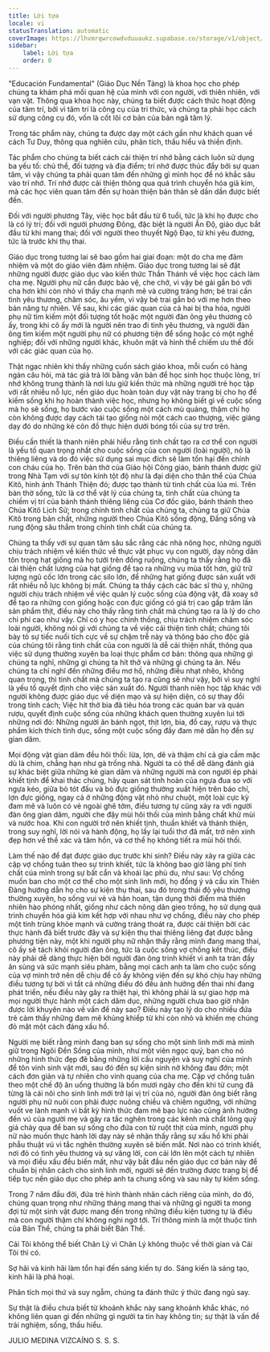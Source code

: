 ```yaml
---
title: Lời tựa
locale: vi
statusTranslation: automatic
coverImage: https://lhvmrqwrcowdvduuaukz.supabase.co/storage/v1/object/public/strapi-uploads/small_cover-educacion-fundamental.webp-2d51a7828a2b1309555be27f7e2a61a0.webp
sidebar:
    label: Lời tựa
    order: 0
---
```

"Educación Fundamental" (Giáo Dục Nền Tảng) là khoa học cho phép chúng ta khám phá mối quan hệ của mình với con người, với thiên nhiên, với vạn vật. Thông qua khoa học này, chúng ta biết được cách thức hoạt động của tâm trí, bởi vì tâm trí là công cụ của tri thức, và chúng ta phải học cách sử dụng công cụ đó, vốn là cốt lõi cơ bản của bản ngã tâm lý.

Trong tác phẩm này, chúng ta được dạy một cách gần như khách quan về cách Tư Duy, thông qua nghiên cứu, phân tích, thấu hiểu và thiền định.

Tác phẩm cho chúng ta biết cách cải thiện trí nhớ bằng cách luôn sử dụng ba yếu tố: chủ thể, đối tượng và địa điểm; trí nhớ được thúc đẩy bởi sự quan tâm, vì vậy chúng ta phải quan tâm đến những gì mình học để nó khắc sâu vào trí nhớ. Trí nhớ được cải thiện thông qua quá trình chuyển hóa giả kim, mà các học viên quan tâm đến sự hoàn thiện bản thân sẽ dần dần được biết đến.

Đối với người phương Tây, việc học bắt đầu từ 6 tuổi, tức là khi họ được cho là có lý trí; đối với người phương Đông, đặc biệt là người Ấn Độ, giáo dục bắt đầu từ khi mang thai; đối với người theo thuyết Ngộ Đạo, từ khi yêu đương, tức là trước khi thụ thai.

Giáo dục trong tương lai sẽ bao gồm hai giai đoạn: một do cha mẹ đảm nhiệm và một do giáo viên đảm nhiệm. Giáo dục trong tương lai sẽ đặt những người được giáo dục vào kiến thức Thần Thánh về việc học cách làm cha mẹ. Người phụ nữ cần được bảo vệ, che chở, vì vậy bé gái gắn bó với cha hơn khi còn nhỏ vì thấy cha mạnh mẽ và cường tráng hơn; bé trai cần tình yêu thương, chăm sóc, âu yếm, vì vậy bé trai gắn bó với mẹ hơn theo bản năng tự nhiên. Về sau, khi các giác quan của cả hai bị tha hóa, người phụ nữ tìm kiếm một đối tượng tốt hoặc một người đàn ông yêu thương cô ấy, trong khi cô ấy mới là người nên trao đi tình yêu thương, và người đàn ông tìm kiếm một người phụ nữ có phương tiện để sống hoặc có một nghề nghiệp; đối với những người khác, khuôn mặt và hình thể chiếm ưu thế đối với các giác quan của họ.

Thật ngạc nhiên khi thấy những cuốn sách giáo khoa, mỗi cuốn có hàng ngàn câu hỏi, mà tác giả trả lời bằng văn bản để học sinh học thuộc lòng, trí nhớ không trung thành là nơi lưu giữ kiến thức mà những người trẻ học tập với rất nhiều nỗ lực, nền giáo dục hoàn toàn duy vật này trang bị cho họ để kiếm sống khi họ hoàn thành việc học, nhưng họ không biết gì về cuộc sống mà họ sẽ sống, họ bước vào cuộc sống một cách mù quáng, thậm chí họ còn không được dạy cách tái tạo giống nòi một cách cao thượng, việc giảng dạy đó do những kẻ côn đồ thực hiện dưới bóng tối của sự trơ trẽn.

Điều cần thiết là thanh niên phải hiểu rằng tinh chất tạo ra cơ thể con người là yếu tố quan trọng nhất cho cuộc sống của con người (loài người), nó là thiêng liêng và do đó việc sử dụng sai mục đích sẽ làm tổn hại đến chính con cháu của họ. Trên bàn thờ của Giáo hội Công giáo, bánh thánh được giữ trong Nhà Tạm với sự tôn kính tột độ như là đại diện cho thân thể của Chúa Kitô, hình ảnh Thánh Thiện đó; được tạo thành từ tinh chất của lúa mì. Trên bàn thờ sống, tức là cơ thể vật lý của chúng ta, tinh chất của chúng ta chiếm vị trí của bánh thánh thiêng liêng của Cơ đốc giáo, bánh thánh theo Chúa Kitô Lịch Sử; trong chính tinh chất của chúng ta, chúng ta giữ Chúa Kitô trong bản chất, những người theo Chúa Kitô sống động, Đấng sống và rung động sâu thẳm trong chính tinh chất của chúng ta.

Chúng ta thấy với sự quan tâm sâu sắc rằng các nhà nông học, những người chịu trách nhiệm về kiến thức về thực vật phục vụ con người, dạy nông dân tôn trọng hạt giống mà họ tưới trên đồng ruộng, chúng ta thấy rằng họ đã cải thiện chất lượng của hạt giống để tạo ra những vụ mùa tốt hơn, giữ trữ lượng ngũ cốc lớn trong các silo lớn, để những hạt giống được sản xuất với rất nhiều nỗ lực không bị mất. Chúng ta thấy cách các bác sĩ thú y, những người chịu trách nhiệm về việc quản lý cuộc sống của động vật, đã xoay sở để tạo ra những con giống hoặc con đực giống có giá trị cao gấp trăm lần sản phẩm thịt, điều này cho thấy rằng tinh chất mà chúng tạo ra là lý do cho chi phí cao như vậy. Chỉ có y học chính thống, chịu trách nhiệm chăm sóc loài người, không nói gì với chúng ta về việc cải thiện tinh chất; chúng tôi bày tỏ sự tiếc nuối tích cực về sự chậm trễ này và thông báo cho độc giả của chúng tôi rằng tinh chất của con người là dễ cải thiện nhất, thông qua việc sử dụng thường xuyên ba loại thực phẩm cơ bản: thông qua những gì chúng ta nghĩ, những gì chúng ta hít thở và những gì chúng ta ăn. Nếu chúng ta chỉ nghĩ đến những điều mơ hồ, những điều nhạt nhẽo, không quan trọng, thì tinh chất mà chúng ta tạo ra cũng sẽ như vậy, bởi vì suy nghĩ là yếu tố quyết định cho việc sản xuất đó. Người thanh niên học tập khác với người không được giáo dục về diện mạo và sự hiện diện, có sự thay đổi trong tính cách; Việc hít thở bia đã tiêu hóa trong các quán bar và quán rượu, quyết định cuộc sống của những khách quen thường xuyên lui tới những nơi đó: Những người ăn bánh ngọt, thịt lợn, bia, đồ cay, rượu và thực phẩm kích thích tình dục, sống một cuộc sống đầy đam mê dẫn họ đến sự gian dâm.

Mọi động vật gian dâm đều hôi thối: lừa, lợn, dê và thậm chí cả gia cầm mặc dù là chim, chẳng hạn như gà trống nhà. Người ta có thể dễ dàng đánh giá sự khác biệt giữa những kẻ gian dâm và những người mà con người ép phải khiết tịnh để khai thác chúng, hãy quan sát tinh hoàn của ngựa đua so với ngựa kéo, giữa bò tót đấu và bò đực giống thường xuất hiện trên báo chí, lợn đực giống, ngay cả ở những động vật nhỏ như chuột, một loài cực kỳ đam mê và luôn có vẻ ngoài ghê tởm, điều tương tự cũng xảy ra với người đàn ông gian dâm, người che đậy mùi hôi thối của mình bằng chất khử mùi và nước hoa. Khi con người trở nên khiết tịnh, thuần khiết và thánh thiện, trong suy nghĩ, lời nói và hành động, họ lấy lại tuổi thơ đã mất, trở nên xinh đẹp hơn về thể xác và tâm hồn, và cơ thể họ không tiết ra mùi hôi thối.

Làm thế nào để đạt được giáo dục trước khi sinh? Điều này xảy ra giữa các cặp vợ chồng tuân theo sự trinh khiết, tức là không bao giờ lãng phí tinh chất của mình trong sự bất cẩn và khoái lạc phù du, như sau: Vợ chồng muốn ban cho một cơ thể cho một sinh linh mới, họ đồng ý và cầu xin Thiên Đàng hướng dẫn họ cho sự kiện thụ thai, sau đó trong thái độ yêu thương thường xuyên, họ sống vui vẻ và hân hoan, tận dụng thời điểm mà thiên nhiên hào phóng nhất, giống như cách nông dân gieo trồng, họ sử dụng quá trình chuyển hóa giả kim kết hợp với nhau như vợ chồng, điều này cho phép một tinh trùng khỏe mạnh và cường tráng thoát ra, được cải thiện bởi các thực hành đã biết trước đây và sự kiện thụ thai thiêng liêng đạt được bằng phương tiện này, một khi người phụ nữ nhận thấy rằng mình đang mang thai, cô ấy sẽ tách khỏi người đàn ông, tức là cuộc sống vợ chồng kết thúc, điều này phải dễ dàng thực hiện bởi người đàn ông trinh khiết vì anh ta tràn đầy ân sủng và sức mạnh siêu phàm, bằng mọi cách anh ta làm cho cuộc sống của vợ mình trở nên dễ chịu để cô ấy không viện đến sự khó chịu hay những điều tương tự bởi vì tất cả những điều đó đều ảnh hưởng đến thai nhi đang phát triển, nếu điều này gây ra thiệt hại, thì không phải là sự giao hợp mà mọi người thực hành một cách dâm dục, những người chưa bao giờ nhận được lời khuyên nào về vấn đề này sao? Điều này tạo lý do cho nhiều đứa trẻ cảm thấy những đam mê khủng khiếp từ khi còn nhỏ và khiến mẹ chúng đỏ mặt một cách đáng xấu hổ.

Người mẹ biết rằng mình đang ban sự sống cho một sinh linh mới mà mình giữ trong Ngôi Đền Sống của mình, như một viên ngọc quý, ban cho nó những hình thức đẹp đẽ bằng những lời cầu nguyện và suy nghĩ của mình để tôn vinh sinh vật mới, sau đó đến sự kiện sinh nở không đau đớn; một cách đơn giản và tự nhiên cho vinh quang của cha mẹ. Cặp vợ chồng tuân theo một chế độ ăn uống thường là bốn mươi ngày cho đến khi tử cung đã từng là cái nôi cho sinh linh mới trở lại vị trí của nó, người đàn ông biết rằng người phụ nữ nuôi con phải được nuông chiều và chiêm ngưỡng, với những vuốt ve lành mạnh vì bất kỳ hình thức đam mê bạo lực nào cũng ảnh hưởng đến vú của người mẹ và gây ra tắc nghẽn trong các kênh mà chất lỏng quý giá chảy qua để ban sự sống cho đứa con từ ruột thịt của mình, người phụ nữ nào muốn thực hành lời dạy này sẽ nhận thấy rằng sự xấu hổ khi phải phẫu thuật vú vì tắc nghẽn thường xuyên sẽ biến mất. Nơi nào có trinh khiết, nơi đó có tình yêu thương và sự vâng lời, con cái lớn lên một cách tự nhiên và mọi điều xấu đều biến mất, như vậy bắt đầu nền giáo dục cơ bản này để chuẩn bị nhân cách cho sinh linh mới, người sẽ đến trường được trang bị để tiếp tục nền giáo dục cho phép anh ta chung sống và sau này tự kiếm sống.

Trong 7 năm đầu đời, đứa trẻ hình thành nhân cách riêng của mình, do đó, chúng quan trọng như những tháng mang thai và những gì người ta mong đợi từ một sinh vật được mang đến trong những điều kiện tương tự là điều mà con người thậm chí không nghi ngờ tới. Trí thông minh là một thuộc tính của Bản Thể, chúng ta phải biết Bản Thể.

Cái Tôi không thể biết Chân Lý vì Chân Lý không thuộc về thời gian và Cái Tôi thì có.

Sợ hãi và kinh hãi làm tổn hại đến sáng kiến tự do. Sáng kiến là sáng tạo, kinh hãi là phá hoại.

Phân tích mọi thứ và suy ngẫm, chúng ta đánh thức ý thức đang ngủ say.

Sự thật là điều chưa biết từ khoảnh khắc này sang khoảnh khắc khác, nó không liên quan gì đến những gì người ta tin hay không tin; sự thật là vấn đề trải nghiệm, sống, thấu hiểu.

JULIO MEDINA VIZCAÍNO
S. S. S.

